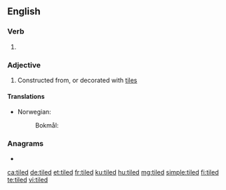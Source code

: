 ==English==

===Verb===
{{head|en|verb form}}

# {{en-past of|tile}}

===Adjective===
{{en-adj|-}}

# Constructed from, or decorated with [[tile]]s

====Translations====
{{trans-top|covered with tiles}}
* Norwegian:
*: Bokmål: {{t|nb|flislagt}}
{{trans-mid}}
{{trans-bottom}}

===Anagrams===
* {{l|en|tilde}}

[[ca:tiled]]
[[de:tiled]]
[[et:tiled]]
[[fr:tiled]]
[[ku:tiled]]
[[hu:tiled]]
[[mg:tiled]]
[[simple:tiled]]
[[fi:tiled]]
[[te:tiled]]
[[vi:tiled]]